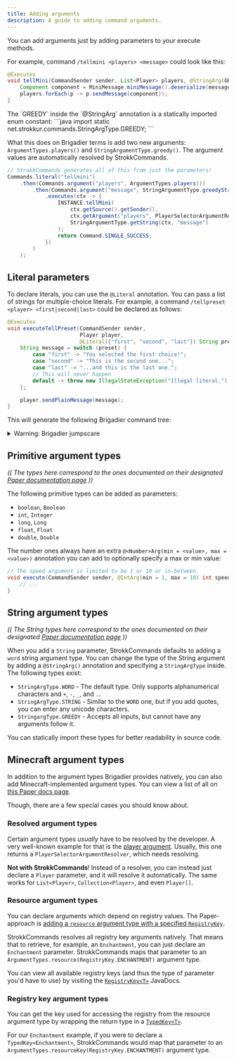 ```yaml
---
title: Adding arguments
description: A guide to adding command arguments.
---
```




You can add arguments just by adding parameters to your execute methods.

For example, command `/tellmini <players> <message>` could look like this:
```java
@Executes
void tellMini(CommandSender sender, List<Player> players, @StringArg(GREEDY) String message) {
    Component component = MiniMessage.miniMessage().deserialize(message);
    players.forEach(p -> p.sendMessage(component));
}
```

<Aside type="tip">
  The `GREEDY` inside the `@StringArg` annotation is a statically imported enum constant:
  ```java
  import static net.strokkur.commands.StringArgType.GREEDY;
  ```
</Aside>

What this does on Brigadier terms is add two new arguments: `ArgumentTypes.players()` and `StringArgumentType.greedy()`.
The argument values are automatically resolved by StrokkCommands.

```java title="TellMiniCommandBrigadier.java"
// StrokkCommands generates all of this from just the parameters!
Commands.literal("tellmini")
    .then(Commands.argument("players", ArgumentTypes.players())
        .then(Commands.argument("message", StringArgumentType.greedyString())
            .executes(ctx -> {
                INSTANCE.tellMini(
                    ctx.getSource().getSender(),
                    ctx.getArgument("players", PlayerSelectorArgumentResolver.class).resolve(ctx.getSource()),
                    StringArgumentType.getString(ctx, "message")
                );
                return Command.SINGLE_SUCCESS;
            })
        )
    );
```

## Literal parameters
To declare literals, you can use the `@Literal` annotation. You can pass a list of strings for multiple-choice
literals. For example, a command `/tellpreset <player> <first|second|last>` could be declared as follows:

```java title="TellPresetCommand.java"
@Executes
void executeTellPreset(CommandSender sender,
                       Player player,
                       @Literal({"first", "second", "last"}) String preset) {
    String message = switch (preset) {
        case "first" -> "You selected the first choice!";
        case "second" -> "This is the second one...";
        case "last" -> "...and this is the last one.";
        // This will never happen
        default -> throw new IllegalStateException("Illegal literal.");
    };

    player.sendPlainMessage(message);
}
```

This will generate the following Brigadier command tree:

<details>
  <summary>Warning: Brigadier jumpscare</summary>

  ```java title="TellPresetCommandBrigadier.java"
  return Commands.literal("tellpreset")
  .then(Commands.argument("player", ArgumentTypes.player())
  .then(Commands.literal("last")
  .executes(ctx -> {
  INSTANCE.executeTellPreset(
    ctx.getSource().getSender(),
    ctx.getArgument("player", PlayerSelectorArgumentResolver.class).resolve(ctx.getSource()).getFirst(),
    "last"
  );
  return Command.SINGLE_SUCCESS;
})
  )
  .then(Commands.literal("first")
  .executes(ctx -> {
  INSTANCE.executeTellPreset(
    ctx.getSource().getSender(),
    ctx.getArgument("player", PlayerSelectorArgumentResolver.class).resolve(ctx.getSource()).getFirst(),
    "first"
  );
  return Command.SINGLE_SUCCESS;
})
  )
  .then(Commands.literal("second")
  .executes(ctx -> {
  INSTANCE.executeTellPreset(
    ctx.getSource().getSender(),
    ctx.getArgument("player", PlayerSelectorArgumentResolver.class).resolve(ctx.getSource()).getFirst(),
    "second"
  );
  return Command.SINGLE_SUCCESS;
})
  )
  );
  ```
</details>

## Primitive argument types
*(( The types here correspond to the ones documented on their designated [Paper documentation page](https://docs.papermc.io/paper/dev/command-api/basics/arguments-and-literals/#arguments) ))*

The following primitive types can be added as parameters:
- `boolean`, `Boolean`
- `int`, `Integer`
- `long`, `Long`
- `float`, `Float`
- `double`, `Double`

The number ones always have an extra `@<Number>Arg(min = <value>, max = <value>)` annotation you can add
to optionally specify a max or min value:
```java title="FlySpeedCommand.java"
// The speed argument is limited to be 1 or 10 or in-between.
void execute(CommandSender sender, @IntArg(min = 1, max = 10) int speed) {
    // ...
}
```

## String argument types
*(( The String types here correspond to the ones documented on their designated [Paper documentation page](https://docs.papermc.io/paper/dev/command-api/basics/arguments-and-literals/#string-arguments) ))*

When you add a `String` parameter, StrokkCommands defaults to adding a `word` string argument type.
You can change the type of the String argument by adding a `@StringArg()` annotation and specifying
a `StringArgType` inside. The following types exist:
- `StringArgType.WORD` - The default type. Only supports alphanumerical characters and `+`, `-`, `_`, and `.`.
- `StringArgType.STRING` - Similar to the `WORD` one, but if you add quotes, you can enter any unicode characters.
- `StringargType.GREEDY` - Accepts all inputs, but cannot have any arguments follow it.

You can statically import these types for better readability in source code.

## Minecraft argument types
In addition to the argument types Brigadier provides natively, you can also add Minecraft-implemented argument types.
You can view a list of all on [this Paper docs page](https://docs.papermc.io/paper/dev/command-api/arguments/minecraft/).

Though, there are a few special cases you should know about.

### Resolved argument types
Certain argument types *usually* have to be resolved by the developer. A very well-known example for that is the
[player argument](https://docs.papermc.io/paper/dev/command-api/arguments/entity-player/#player-argument). Usually,
this one returns a `PlayerSelectorArgumentResolver`, which needs resolving.

**Not with StrokkCommands**! Instead of a resolver, you can instead just declare a `Player` parameter, and it will
resolve it automatically. The same works for `List<Player>`, `Collection<Player>`, and even `Player[]`.

### Resource argument types
You can declare arguments which depend on registry values. The Paper-approach is [adding a `resource` argument type
with a specified `RegistryKey`](https://docs.papermc.io/paper/dev/command-api/arguments/registry/#resource-argument).

StrokkCommands resolves all registry key arguments natively. That means that to retrieve, for example,
an `Enchantment`, you can just declare an `Enchantment` parameter. StrokkCommands maps that parameter to an
`ArgumentTypes.resource(RegistryKey.ENCHANTMENT)` argument type.

You can view all available registry keys (and thus the type of parameter you'd have to use) by visiting
the [`RegistryKey<T>`](https://jd.papermc.io/paper/1.21.7/io/papermc/paper/registry/RegistryKey.html) JavaDocs.

### Registry key argument types
You can get the key used for accessing the registry from the resource argument type by wrapping the return type
in a [`TypedKey<T>`](https://jd.papermc.io/paper/1.21.7/io/papermc/paper/registry/TypedKey.html).

For our `Enchantment` example, if you were to declare a `TypedKey<Enchantment>`, StrokkCommands would map that parameter
to an `ArgumentTypes.resourceKey(RegistryKey.ENCHANTMENT)` argument type.
